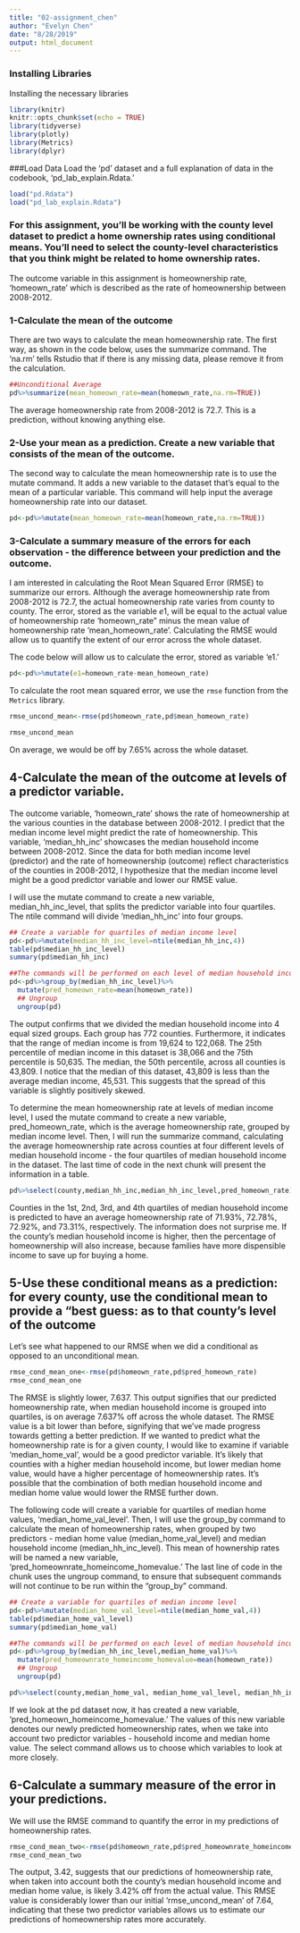 ```yaml
---
title: "02-assignment_chen"
author: "Evelyn Chen"
date: "8/28/2019"
output: html_document
---
```


### Installing Libraries
Installing the necessary libraries 

```r
library(knitr)
knitr::opts_chunk$set(echo = TRUE)
library(tidyverse)
library(plotly)
library(Metrics)
library(dplyr)
````

###Load Data
Load the 'pd' dataset and a full explanation of data in the codebook, 'pd_lab_explain.Rdata.' 
```r
load("pd.Rdata")
load("pd_lab_explain.Rdata")
```

### For this assignment, you’ll be working with the county level dataset to predict a home ownership rates using conditional means. You’ll need to select the county-level characteristics that you think might be related to home ownership rates. 

The outcome variable in this assignment is homeownership rate, 'homeown_rate' which is described as the rate of homeownership between 2008-2012. 

### 1-Calculate the mean of the outcome

There are two ways to calculate the mean homeownership rate. The first way, as shown in the code below, uses the summarize command. The 'na.rm' tells Rstudio that if there is any missing data, please remove it from the calculation. 

```r
##Unconditional Average
pd%>%summarize(mean_homeown_rate=mean(homeown_rate,na.rm=TRUE))
```

The average homeownership rate from 2008-2012 is 72.7. This is a prediction, without knowing anything else. 

### 2-Use your mean as a prediction. Create a new variable that consists of the mean of the outcome.

The second way to calculate the mean homeownership rate is to use the mutate command. It adds a new variable to the dataset that's equal to the mean of a particular variable. This command will help input the average homeownership rate into our dataset.

```r
pd<-pd%>%mutate(mean_homeown_rate=mean(homeown_rate,na.rm=TRUE))
```

### 3-Calculate a summary measure of the errors for each observation - the difference between your prediction and the outcome.

I am interested in calculating the Root Mean Squared Error (RMSE) to summarize our errors. Although the average homeownership rate from 2008-2012 is 72.7, the actual homeownership rate varies from county to county. The error, stored as the variable $e1$, will be equal to the actual value of homeownership rate 'homeown_rate" minus the mean value of homeownership rate 'mean_homeown_rate'. Calculating the RMSE would allow us to quantify the extent of our error across the whole dataset. 

The code below will allow us to calculate the error, stored as variable 'e1.'
```r
pd<-pd%>%mutate(e1=homeown_rate-mean_homeown_rate)
```

To calculate the root mean squared error, we use the `rmse` function from the `Metrics` library.

```r
rmse_uncond_mean<-rmse(pd$homeown_rate,pd$mean_homeown_rate)

rmse_uncond_mean
```

On average, we would be off by 7.65% across the whole dataset.

## 4-Calculate the mean of the outcome at levels of a predictor variable.

The outcome variable, 'homeown_rate' shows the rate of homeownership at the various counties in the database between 2008-2012. I predict that the median income level might predict the rate of homeownership. This variable, 'median_hh_inc' showcases the median household income between 2008-2012. Since the data for both median income level (predictor) and the rate of homeownership (outcome) reflect characteristics of the counties in 2008-2012, I hypothesize that the median income level might be a good predictor variable and lower our RMSE value. 

I will use the mutate command to create a new variable, median_hh_inc_level, that splits the predictor variable into four quartiles. The ntile command will divide 'median_hh_inc' into four groups.

```r
## Create a variable for quartiles of median income level
pd<-pd%>%mutate(median_hh_inc_level=ntile(median_hh_inc,4))
table(pd$median_hh_inc_level)
summary(pd$median_hh_inc)

##The commands will be performed on each level of median household income.
pd<-pd%>%group_by(median_hh_inc_level)%>%
  mutate(pred_homeown_rate=mean(homeown_rate))
  ## Ungroup
  ungroup(pd)
```

The output confirms that we divided the median household income into 4 equal sized groups. Each group has 772 counties. Furthermore, it indicates that the range of median income is from 19,624 to 122,068. The 25th percentile of median income in this dataset is 38,066 and the 75th percentile is 50,635. The median, the 50th percentile, across all counties is 43,809. I notice that the median of this dataset, 43,809 is less than the average median income, 45,531. This suggests that the spread of this variable is slightly positively skewed.

To determine the mean homeownership rate at levels of median income level, I used the mutate command to create a new variable, pred_homeown_rate, which is the average homeownership rate, grouped by median income level. Then, I will run the summarize command, calculating the average homeownership rate across counties at four different levels of median household income - the four quartiles of median household income in the dataset. The last time of code in the next chunk will present the information in a table.  

```r
pd%>%select(county,median_hh_inc,median_hh_inc_level,pred_homeown_rate)%>%View()
```

Counties in the 1st, 2nd, 3rd, and 4th quartiles of median household income is predicted to have an average homeownership rate of 71.93%, 72.78%, 72.92%, and 73.31%, respectively. The information does not surprise me. If the county's median household income is higher, then the percentage of homeownership will also increase, because families have more dispensible income to save up for buying a home. 

## 5-Use these conditional means as a prediction: for every county, use the conditional mean to provide a "best guess: as to that county's level of the outcome

Let's see what happened to our RMSE when we did a conditional as opposed to an unconditional mean. 

```r
rmse_cond_mean_one<-rmse(pd$homeown_rate,pd$pred_homeown_rate)
rmse_cond_mean_one
```

The RMSE is slightly lower, 7.637. This output signifies that our predicted homeownership rate, when median household income is grouped into quartiles, is on average 7.637% off across the whole dataset. The RMSE value is a bit lower than before, signifying that we've made progress towards getting a better prediction. If we wanted to predict what the homeownership rate is for a given county, I would like to examine if variable 'median_home_val', would be a good predictor variable. It's likely that counties with a higher median household income, but lower median home value, would have a higher percentage of homeownership rates. It's possible that the combination of both median household income and median home value would lower the RMSE further down.

The following code will create a variable for quartiles of median home values, 'median_home_val_level'. Then, I will use the group_by command to calculate the mean of homeownership rates, when grouped by two predictors - median home value (median_home_val_level) and median household income (median_hh_inc_level). This mean of hownership rates will be named a new variable, 'pred_homeownrate_homeincome_homevalue.' The last line of code in the chunk uses the ungroup command, to ensure that subsequent commands will not continue to be run within the "group_by" command.

```r
## Create a variable for quartiles of median income level
pd<-pd%>%mutate(median_home_val_level=ntile(median_home_val,4))
table(pd$median_home_val_level)
summary(pd$median_home_val)

##The commands will be performed on each level of median household income.
pd<-pd%>%group_by(median_hh_inc_level,median_home_val)%>%
  mutate(pred_homeownrate_homeincome_homevalue=mean(homeown_rate))
  ## Ungroup
  ungroup(pd)
```


```r
pd%>%select(county,median_home_val, median_home_val_level, median_hh_inc,median_hh_inc_level,pred_homeownrate_homeincome_homevalue)%>%View()
```

If we look at the pd dataset now, it has created a new variable, 'pred_homeown_homeincome_homevalue.' The values of this new variable denotes our newly predicted homeownership rates, when we take into account two predictor variables - household income and median home value. The select command allows us to choose which variables to look at more closely. 

## 6-Calculate a summary measure of the error in your predictions.

We will use the RMSE command to quantify the error in my predictions of homeownership rates.
```r
rmse_cond_mean_two<-rmse(pd$homeown_rate,pd$pred_homeownrate_homeincome_homevalue)
rmse_cond_mean_two
```
The output, 3.42, suggests that our predictions of homeownership rate, when taken into account both the county's median household income and median home value, is likely 3.42% off from the actual value. This RMSE value is considerably lower than our initial 'rmse_uncond_mean' of 7.64, indicating that these two predictor variables allows us to estimate our predictions of homeownership rates more accurately. 

